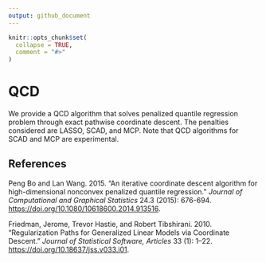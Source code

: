 ```yaml
---
output: github_document
---
```


```r
knitr::opts_chunk$set(
  collapse = TRUE,
  comment = "#>"
)
```

# QCD

We provide a QCD algorithm that solves penalized quantile regression problem through exact pathwise coordinate descent. The penalties considered are LASSO, SCAD, and MCP. Note that QCD algorithms for SCAD and MCP are experimental.

## References

<div id="refs" class="references">

<div id="ref-qicd">

Peng Bo and Lan Wang. 2015. 
“An iterative coordinate descent algorithm for high-dimensional nonconvex penalized quantile regression.” *Journal of Computational and Graphical Statistics* 24.3 (2015): 676-694. 
<https://doi.org/10.1080/10618600.2014.913516>.

</div>

<div id="refs" class="references">

<div id="ref-glmnet">

Friedman, Jerome, Trevor Hastie, and Robert Tibshirani. 2010.
“Regularization Paths for Generalized Linear Models via Coordinate
Descent.” *Journal of Statistical Software, Articles* 33 (1): 1–22.
<https://doi.org/10.18637/jss.v033.i01>.

</div>



